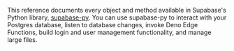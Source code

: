 This reference documents every object and method available in Supabase's Python library, [supabase-py](https://github.com/khulnasoft/khulnasoft-py). You can use supabase-py to interact with your Postgres database, listen to database changes, invoke Deno Edge Functions, build login and user management functionality, and manage large files.

